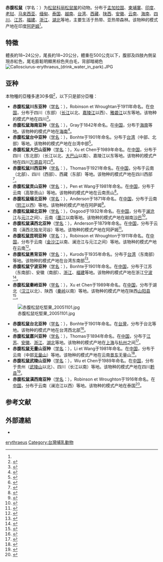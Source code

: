 {{Speciesbox
 | status = LC |  status_system = iucn3.1
 | status_ref = <ref  name=iucn>{{IUCN2010|version=2010.4| assessors = Duckworth, J.W., Timmins,  R.J. & Molur, S. | year = 2008 | id = 3595 | title = Callosciurus  erythraeus |downloaded = 2010-11-30}}</ref>
 | image = A Sciuridae in Taipei 2.jpg
 | taxon = Callosciurus erythraeus
 | authority = ([[彼得·西蒙·帕拉斯|Pallas]], 1778)<ref name='id720'>{{cite web| url =http://www.bioinfo.cn/db05/BjdwSpecies.php?action=view&id=720| title =赤腹松鼠| work =《中国动物物种编目数据库》| publisher =中国科学院微生物研究所| author =中国科学院动物研究所| accessdate =2009-03-27| deadurl =yes| archiveurl =https://web.archive.org/web/20160305065211/http://www.bioinfo.cn/db05/BjdwSpecies.php?action=view&id=720| archivedate =2016-03-05}}</ref>
 | range_map = Callosciurus erythraeus distribution.png
}}

'''赤腹松鼠'''（学名：''{{lang|la|Callosciurus erythraeus}}''）为[[松鼠科|松鼠科]][[丽松鼠属|丽松鼠属]]的动物。分布于[[孟加拉国|孟加拉国]]、[[柬埔寨|柬埔寨]]、[[印度|印度]]、[[老挝|老挝]]、[[马来西亚|马来西亚]]、[[缅甸|缅甸]]、[[泰国|泰国]]、[[越南|越南]]、[[台湾|台湾]]、[[西藏|西藏]]、[[陕西|陕西]]、[[安徽|安徽]]、[[云南|云南]]、[[海南|海南]]、[[四川|四川]]、[[江苏|江苏]]、[[福建|福建]]、[[浙江|浙江]]、[[湖北|湖北]]等地，主要生活于热带、亚热带森林。该物种的模式产地在印度[[阿萨姆|阿萨姆]]<ref name='id720'/>。

== 特徵 ==
體長約18~24公分，尾長約18~20公分，體重在500公克以下，腹部及四肢內側呈現赤紅色，尾毛膨鬆明顯黑棕色夾白毛，背部暗褐色
[[File:Callosciurus-erythraeus_(drink_water_in_park).JPG|thumb]]

== 亚种 ==
本物種的亞種多達30多個<ref name=Lurz2013>{{cite journal | author = Lurz, W.W.| year = 2013 | title = ''Callosciurus erythraeus'' (Rodentia: Sciuridae) | journal = Mammalian Species | volume = 45 | issue = 902 | pages = 60–74 | doi = 10.1644/902.1|display-authors=etal}}</ref>，以下只是部分亞種：
* '''赤腹松鼠川东亚种'''（[[学名|学名]]：{{lang|la|''Callosciurus erythraeus bonhotei''}}），Robinson et Wroughtan于1911年命名。在[[中国|中国]]，分布于四川（东部）（[[长江|长江]]以北、[[嘉陵江|嘉陵江]]以西）、[[雅砻江|雅砻江]]以东等地。该物种的模式产地在四川<ref name='id721'>{{cite web| url =http://www.bioinfo.cn/db05/BjdwSpecies.php?action=view&id=721| title =赤腹松鼠川东亚种| work =《中国动物物种编目数据库》| publisher =中国科学院微生物研究所| author =中国科学院动物研究所| accessdate =2009-03-27| deadurl =yes| archiveurl =https://web.archive.org/web/20160305021633/http://www.bioinfo.cn/db05/BjdwSpecies.php?action=view&id=721| archivedate =2016-03-05}}</ref>。
* '''赤腹松鼠海南亚种'''（[[学名|学名]]：{{lang|la|''Callosciurus erythraeus castaneoventris''}}），Gray于1842年命名。在[[中国|中国]]，分布于[[海南|海南]]等地。该物种的模式产地在[[海南|海南]]<ref name='id722'>{{cite web| url =http://www.bioinfo.cn/db05/BjdwSpecies.php?action=view&id=722| title =赤腹松鼠海南亚种| work =《中国动物物种编目数据库》| publisher =中国科学院微生物研究所| author =中国科学院动物研究所| accessdate =2009-03-27| deadurl =yes| archiveurl =https://web.archive.org/web/20160305054612/http://www.bioinfo.cn/db05/BjdwSpecies.php?action=view&id=722| archivedate =2016-03-05}}</ref>。
* '''赤腹松鼠台中亚种'''（[[学名|学名]]：{{lang|la|''Callosciurus erythraeus centralis''}}），Bonhte于1901年命名。分布于[[台湾|台湾]]（中部、北部）等地。该物种的模式产地在台湾中部<ref name='id723'>{{cite web| url =http://www.bioinfo.cn/db05/BjdwSpecies.php?action=view&id=723| title =赤腹松鼠台中亚种| work =《中国动物物种编目数据库》| publisher =中国科学院微生物研究所| author =中国科学院动物研究所| accessdate =2009-03-27| deadurl =yes| archiveurl =https://web.archive.org/web/20160305025750/http://www.bioinfo.cn/db05/BjdwSpecies.php?action=view&id=723| archivedate =2016-03-05}}</ref>。
* '''赤腹松鼠大巴山亚种'''（[[学名|学名]]：{{lang|la|''Callosciurus erythraeus dobashanensis''}}），Xu et Chen于1989年命名。在[[中国|中国]]，分布于四川（东北部）（长江以北、[[大巴山|大巴山]]以南）、嘉陵江以东等地。该物种的模式产地在四川[[万源县|万源县]]河口<ref name='id724'>{{cite web| url =http://www.bioinfo.cn/db05/BjdwSpecies.php?action=view&id=724| title =赤腹松鼠大巴山亚种| work =《中国动物物种编目数据库》| publisher =中国科学院微生物研究所| author =中国科学院动物研究所| accessdate =2009-03-27| deadurl =yes| archiveurl =https://web.archive.org/web/20160305021435/http://www.bioinfo.cn/db05/BjdwSpecies.php?action=view&id=724| archivedate =2016-03-05}}</ref>。
* '''赤腹松鼠川西亚种'''（[[学名|学名]]：{{lang|la|''Callosciurus erythraeus gloveri''}}），Thomas于1921年命名。在[[中国|中国]]，分布于云南（北部）、四川（西部）、西藏（东部）等地。该物种的模式产地在四川西部<ref name='id725'>{{cite web| url =http://www.bioinfo.cn/db05/BjdwSpecies.php?action=view&id=725| title =赤腹松鼠川西亚种| work =《中国动物物种编目数据库》| publisher =中国科学院微生物研究所| author =中国科学院动物研究所| accessdate =2009-03-27| deadurl =yes| archiveurl =https://web.archive.org/web/20160305071439/http://www.bioinfo.cn/db05/BjdwSpecies.php?action=view&id=725| archivedate =2016-03-05}}</ref>。
* '''赤腹松鼠贡山亚种'''（[[学名|学名]]：{{lang|la|''Callosciurus erythraeus gongshanensis''}}），Pen et Wang于1981年命名。在[[中国|中国]]，分布于云南（高黎贡山）等地。该物种的模式产地在云南贡山<ref name='id726'>{{cite web| url =http://www.bioinfo.cn/db05/BjdwSpecies.php?action=view&id=726| title =赤腹松鼠贡山亚种| work =《中国动物物种编目数据库》| publisher =中国科学院微生物研究所| author =中国科学院动物研究所| accessdate =2009-03-27| deadurl =yes| archiveurl =https://web.archive.org/web/20160305024826/http://www.bioinfo.cn/db05/BjdwSpecies.php?action=view&id=726| archivedate =2016-03-05}}</ref>。
* '''赤腹松鼠缅北亚种'''（[[学名|学名]]：{{lang|la|''Callosciurus erythraeus gordoni''}}），Anderson于1871年命名。在[[中国|中国]]，分布于云南（[[怒江|怒江]]以西）等地。该物种的模式产地在阿萨姆<ref name='id727'>{{cite web| url =http://www.bioinfo.cn/db05/BjdwSpecies.php?action=view&id=727| title =赤腹松鼠缅北亚种| work =《中国动物物种编目数据库》| publisher =中国科学院微生物研究所| author =中国科学院动物研究所| accessdate =2009-03-27| deadurl =yes| archiveurl =https://web.archive.org/web/20160305071202/http://www.bioinfo.cn/db05/BjdwSpecies.php?action=view&id=727| archivedate =2016-03-05}}</ref>。
* '''赤腹松鼠越北亚种'''（[[学名|学名]]：{{lang|la|''Callosciurus erythraeus hendeei''}}），Osgood于1932年命名。在[[中国|中国]]，分布于[[澜沧江|澜沧江]]与[[元江|元江]]之间）、云南（[[墨江|墨江]]以南等地。该物种的模式产地在越南[[沙巴|沙巴]]<ref name='id728'>{{cite web| url =http://www.bioinfo.cn/db05/BjdwSpecies.php?action=view&id=728| title =赤腹松鼠越北亚种| work =《中国动物物种编目数据库》| publisher =中国科学院微生物研究所| author =中国科学院动物研究所| accessdate =2009-03-27| deadurl =yes| archiveurl =https://web.archive.org/web/20160305053456/http://www.bioinfo.cn/db05/BjdwSpecies.php?action=view&id=728| archivedate =2016-03-05}}</ref>。
* '''赤腹松鼠滇西北亚种'''（[[学名|学名]]：{{lang|la|''Callosciurus erythraeus intermedius''}}），Anderson于1879年命名。在[[中国|中国]]，分布于云南（滇西北独龙河谷）等地。该物种的模式产地在阿萨姆<ref name='id729'>{{cite web| url =http://www.bioinfo.cn/db05/BjdwSpecies.php?action=view&id=729| title =赤腹松鼠滇西北亚种| work =《中国动物物种编目数据库》| publisher =中国科学院微生物研究所| author =中国科学院动物研究所| accessdate =2009-03-27| deadurl =yes| archiveurl =https://web.archive.org/web/20160305020918/http://www.bioinfo.cn/db05/BjdwSpecies.php?action=view&id=729| archivedate =2016-03-05}}</ref>。
* '''赤腹松鼠昆明亚种'''（[[学名|学名]]：{{lang|la|''Callosciurus erythraeus michianus''}}），Robinson et Wroughton于1911年命名。在[[中国|中国]]，分布于云南（[[金沙江|金沙江]]以南、澜沧江与元江之间）等地。该物种的模式产地在云南<ref name='id730'>{{cite web| url =http://www.bioinfo.cn/db05/BjdwSpecies.php?action=view&id=730| title =赤腹松鼠昆明亚种| work =《中国动物物种编目数据库》| publisher =中国科学院微生物研究所| author =中国科学院动物研究所| accessdate =2009-03-27| deadurl =yes| archiveurl =https://web.archive.org/web/20160305043515/http://www.bioinfo.cn/db05/BjdwSpecies.php?action=view&id=730| archivedate =2016-03-05}}</ref>。
* '''赤腹松鼠黑背亚种'''（[[学名|学名]]：{{lang|la|''Callosciurus erythraeus nigrodorsalis''}}），Kurods于1935年命名。分布于[[台湾|台湾]]（东南部）等地。该物种的模式产地在台湾东南部<ref name='id731'>{{cite web| url =http://www.bioinfo.cn/db05/BjdwSpecies.php?action=view&id=731| title =赤腹松鼠黑背亚种| work =《中国动物物种编目数据库》| publisher =中国科学院微生物研究所| author =中国科学院动物研究所| accessdate =2009-03-27| deadurl =yes| archiveurl =https://web.archive.org/web/20160305035005/http://www.bioinfo.cn/db05/BjdwSpecies.php?action=view&id=731| archivedate =2016-03-05}}</ref>。
* '''赤腹松鼠宁波亚种'''（[[学名|学名]]：{{lang|la|''Callosciurus erythraeus ningpoensis''}}），Bonhte于1901年命名。在[[中国|中国]]，分布于江苏（东南部）、安徽（南部）、[[浙江|浙江]]、[[福建|福建]]等地。该物种的模式产地在浙江[[宁波|宁波]]<ref name='id732'>{{cite web| url =http://www.bioinfo.cn/db05/BjdwSpecies.php?action=view&id=732| title =赤腹松鼠宁波亚种| work =《中国动物物种编目数据库》| publisher =中国科学院微生物研究所| author =中国科学院动物研究所| accessdate =2009-03-27| deadurl =yes| archiveurl =https://web.archive.org/web/20160305072717/http://www.bioinfo.cn/db05/BjdwSpecies.php?action=view&id=732| archivedate =2016-03-05}}</ref>。
* '''赤腹松鼠秦岭亚种'''（[[学名|学名]]：{{lang|la|''Callosciurus erythraeus qinlingensis''}}），Xu et Chen于1989年命名。在[[中国|中国]]，分布于湖北（[[汉江_(中国)|汉江]]以北）、陕西（[[秦岭|秦岭]]以南）等地。该物种的模式产地在陕西[[山阳县|山阳县]]<ref name='id733'>{{cite web| url =http://www.bioinfo.cn/db05/BjdwSpecies.php?action=view&id=733| title =赤腹松鼠秦岭亚种| work =《中国动物物种编目数据库》| publisher =中国科学院微生物研究所| author =中国科学院动物研究所| accessdate =2009-03-27| deadurl =yes| archiveurl =https://web.archive.org/web/20131203122335/http://www.bioinfo.cn/db05/BjdwSpecies.php?action=view| archivedate =2013-12-03}}</ref>。
[[File:赤腹松鼠吃堅果_20051101.jpg|thumb]]
* '''赤腹松鼠台北亚种'''（[[学名|学名]]：{{lang|la|''Callosciurus erythraeus roberti''}}），Bonhte于1901年命名。在[[台灣|台灣]]，分布于台北等地。该物种的模式产地在台湾西北部<ref name='id734'>{{cite web| url =http://www.bioinfo.cn/db05/BjdwSpecies.php?action=view&id=734| title =赤腹松鼠台北亚种| work =《中国动物物种编目数据库》| publisher =中国科学院微生物研究所| author =中国科学院动物研究所| accessdate =2009-03-27| deadurl =yes| archiveurl =https://web.archive.org/web/20160305034341/http://www.bioinfo.cn/db05/BjdwSpecies.php?action=view&id=734| archivedate =2016-03-05}}</ref>。
* '''赤腹松鼠嘉兴亚种'''（[[学名|学名]]：{{lang|la|''Callosciurus erythraeus styani''}}），Thomas于1894年命名。在[[中国|中国]]，分布于[[江苏|江苏]]、[[安徽|安徽]]、[[浙江|浙江]]、[[湖北|湖北]]等地。该物种的模式产地在[[上海|上海]]与[[杭州|杭州]]之间<ref name='id735'>{{cite web| url =http://www.bioinfo.cn/db05/BjdwSpecies.php?action=view&id=735| title =赤腹松鼠嘉兴亚种| work =《中国动物物种编目数据库》| publisher =中国科学院微生物研究所| author =中国科学院动物研究所| accessdate =2009-03-27| deadurl =yes| archiveurl =https://web.archive.org/web/20160305053454/http://www.bioinfo.cn/db05/BjdwSpecies.php?action=view&id=735| archivedate =2016-03-05}}</ref>。
* '''赤腹松鼠无量山亚种'''（[[学名|学名]]：{{lang|la|''Callosciurus erythraeus wuliangensis''}}），Li et Wang于1981年命名。在[[中国|中国]]，分布于云南（中部[[无量山|无量山]]）等地。该物种的模式产地在云南[[景东|景东]]无量山<ref name='id736'>{{cite web| url =http://www.bioinfo.cn/db05/BjdwSpecies.php?action=view&id=736| title =赤腹松鼠无量山亚种| work =《中国动物物种编目数据库》| publisher =中国科学院微生物研究所| author =中国科学院动物研究所| accessdate =2009-03-27| deadurl =yes| archiveurl =https://web.archive.org/web/20160305013230/http://www.bioinfo.cn/db05/BjdwSpecies.php?action=view&id=736| archivedate =2016-03-05}}</ref>。
* '''赤腹松鼠武陵山亚种'''（[[学名|学名]]：{{lang|la|''Callosciurus erythraeus wulingshanensis''}}），Wu et Chen于1989年命名。在[[中国|中国]]，分布于贵州（[[武陵山|武陵山]]以北）、四川（长江以南）等地。该物种的模式产地在四川[[黔县|黔县]]<ref name='id737'>{{cite web| url =http://www.bioinfo.cn/db05/BjdwSpecies.php?action=view&id=737| title =赤腹松鼠武陵山亚种| work =《中国动物物种编目数据库》| publisher =中国科学院微生物研究所| author =中国科学院动物研究所| accessdate =2009-03-27| deadurl =yes| archiveurl =https://web.archive.org/web/20160305075259/http://www.bioinfo.cn/db05/BjdwSpecies.php?action=view&id=737| archivedate =2016-03-05}}</ref>。
* '''赤腹松鼠滇西南亚种'''（[[学名|学名]]：{{lang|la|''Callosciurus erythraeus zimmeensis''}}），Robinson et Wroughton于1916年命名。在[[中国|中国]]，分布于云南（澜沧江以西）等地。该物种的模式产地在泰国<ref name='id738'>{{cite web| url =http://www.bioinfo.cn/db05/BjdwSpecies.php?action=view&id=738| title =赤腹松鼠滇西南亚种| work =《中国动物物种编目数据库》| publisher =中国科学院微生物研究所| author =中国科学院动物研究所| accessdate =2009-03-27| deadurl =yes| archiveurl =https://web.archive.org/web/20160305073912/http://www.bioinfo.cn/db05/BjdwSpecies.php?action=view&id=738| archivedate =2016-03-05}}</ref>。

==参考文献==
{{reflist|refs=
}}

==外部連結==
{{commonscat|Callosciurus erythraeus}}
*{{Wikispecies-inline|Callosciurus erythraeus}}
{{Taxonbar}}
[[Category:丽松鼠属|erythraeus]]
[[Category:台灣哺乳動物|Category:台灣哺乳動物]]